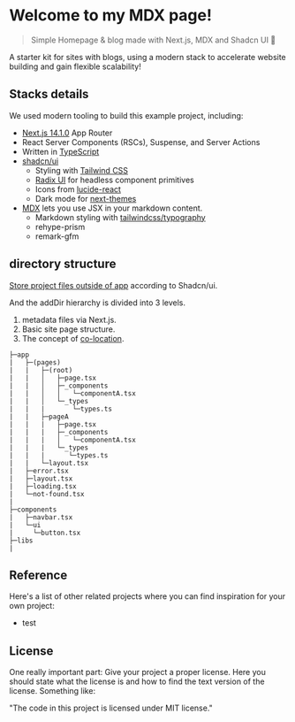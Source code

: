 # Welcome to my MDX page!

> Simple Homepage & blog made with Next.js, MDX and Shadcn UI 🚀

A starter kit for sites with blogs, using a modern stack to accelerate website building and gain flexible scalability!

## Stacks details

We used modern tooling to build this example project, including:

- [Next.js 14.1.0](https://nextjs.org) App Router
- React Server Components (RSCs), Suspense, and Server Actions
- Written in [TypeScript](https://www.typescriptlang.org)
- [shadcn/ui](https://ui.shadcn.com)
  - Styling with [Tailwind CSS](https://tailwindcss.com)
  - [Radix UI](https://radix-ui.com) for headless component primitives
  - Icons from [lucide-react](https://lucide.dev/guide/packages/lucide-react)
  - Dark mode for [next-themes](https://github.com/pacocoursey/next-themes)
- [MDX](https://mdxjs.com) lets you use JSX in your markdown content.
  - Markdown styling with [tailwindcss/typography](https://tailwindcss.com/docs/typography-plugin)
  - rehype-prism
  - remark-gfm

## directory structure

[Store project files outside of app](https://nextjs.org/docs/app/building-your-application/routing/colocation#store-project-files-outside-of-app) according to Shadcn/ui.

And the addDir hierarchy is divided into 3 levels.

1. metadata files via Next.js.
2. Basic site page structure.
3. The concept of [co-location](https://kentcdodds.com/blog/colocation).

```
├─app
|   ├─(pages)
|   |   ├─(root)
|   |   │   ├─page.tsx
|   |   │   ├─_components
|   |   │   │   └─componentA.tsx
|   |   │   └─_types
|   |   |       └─types.ts
|   |   ├─pageA
|   |   |   ├─page.tsx
|   |   |   ├─_components
|   |   |   │   └─componentA.tsx
|   |   |   └─_types
|   |   |      └─types.ts
|   |   └─layout.tsx
|   ├─error.tsx
|   ├─layout.tsx
|   ├─loading.tsx
|   └─not-found.tsx
|
├─components
|   ├─navbar.tsx
|   └─ui
|     └─button.tsx
├─libs
|

```

## Reference

Here's a list of other related projects where you can find inspiration for your own project:

- test

## License

One really important part: Give your project a proper license. Here you should
state what the license is and how to find the text version of the license.
Something like:

"The code in this project is licensed under MIT license."
